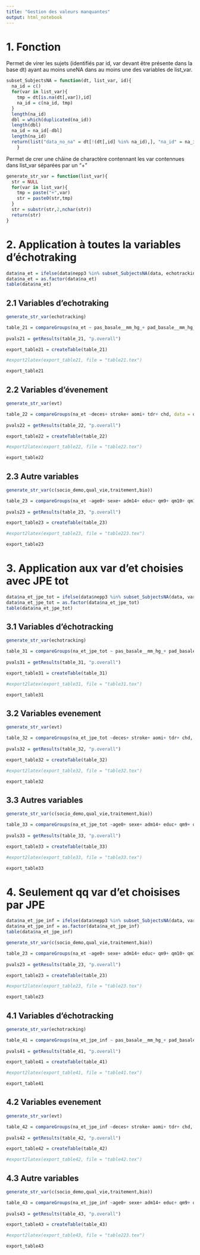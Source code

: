 ```yaml
---
title: "Gestion des valeurs manquantes"
output: html_notebook
---
```

# 1. Fonction 

Permet de virer les sujets (identifiés par id, var devant être présente dans la base dt) ayant au moins uneNA dans au moins une des variables de list_var.

```r
subset_SubjectsNA = function(dt, list_var, id){
  na_id = c()
  for(var in list_var){
    tmp = dt[is.na(dt[,var]),id]
    na_id = c(na_id, tmp)
  }
  length(na_id)
  dbl = which(duplicated(na_id))
  length(dbl)
  na_id = na_id[-dbl]
  length(na_id)
  return(list("data_no_na" = dt[!(dt[,id] %in% na_id),], "na_id" = na_id))
    }
```

Permet de crer une châine de charactère contennant les var contennues dans list_var séparées par un "+"
```r
generate_str_var = function(list_var){
  str = NULL
  for(var in list_var){
    tmp = paste("+",var)
    str = paste0(str,tmp)
  }
  str = substr(str,2,nchar(str))
  return(str)
}
```

# 2. Application à toutes la variables d'échotraking


```r
data$na_et = ifelse(data$nepp3 %in% subset_SubjectsNA(data, echotracking, "nepp3")$na_id,1,0)
data$na_et = as.factor(data$na_et)
table(data$na_et)
```


## 2.1 Variables d'echotraking

```r
generate_str_var(echotracking)
```

```r
table_21 = compareGroups(na_et ~ pas_basale__mm_hg_+ pad_basale__mm_hg_+ fc_basale+ diam_tre_en_bm__mm_+ imt___m_+ diam_tre_en_fbm__mm_+ distension___m_+ pwvloc+ dploc+ debut+ dist_rate_moy+ dist_rate_var+ rr_int_moy+ rr_int_var+ lf_dist_rate_t+ hf_dist_rate_t+ hf_dist_rate_c+ lf_rrint_t+ hf_rr_int_t+ hf_rrint_c+ freq_resp+ lf_coh_max+ lf_coh_moy+ lf_gain_max+ lf_gain_moy+ lf_phase+ sens_phase+ hf_c_coh_max+ hf_c_coh_moy+ hf_c_gain_max+ hf_c_gain_moy+ hf_c_phase+ sens_phase_hf_c+ hf_t_coh_max+ hf_t_coh_moy+ hf_t_gain_max+ hf_t_gain_moy+ hf_t_phase+ sens_hf_t_phase+ dist_moy+ dist_var+ cws+ coeffDist+ compli+ wcsa+ young+ pr_sence_de_plaque_s____l__cho+ logain+ logyoung+ dextdias+ stiffness, data = data)
  
pvals21 = getResults(table_21, "p.overall")

export_table21 = createTable(table_21)

#export2latex(export_table21, file = "table21.tex")
```



```r
export_table21
```

## 2.2 Variables d'évenement

```r
generate_str_var(evt)
```

```r
table_22 = compareGroups(na_et ~deces+ stroke+ aomi+ tdr+ chd, data = data)
  
pvals22 = getResults(table_22, "p.overall")

export_table22 = createTable(table_22)

#export2latex(export_table22, file = "table22.tex")
```


```r
export_table22
```
## 2.3 Autre variables 

```r
generate_str_var(c(socio_demo,qual_vie,traitement,bio))
```

```r
table_23 = compareGroups(na_et ~age0+ sexe+ adm14+ educ+ qm9+ qm10+ qm16+ bmi+ diab+ deptot+ epice+ antihta2+ hypolip2+ trb17+ ldl+ bio10+ mbp+ bio6, data = data)
  
pvals23 = getResults(table_23, "p.overall")

export_table23 = createTable(table_23)

#export2latex(export_table23, file = "table223.tex")
```


```r
export_table23
```


# 3. Application aux var d'et choisies avec JPE tot

```r
data$na_et_jpe_tot = ifelse(data$nepp3 %in% subset_SubjectsNA(data, var_et_jpe_tot, "nepp3")$na_id,1,0)
data$na_et_jpe_tot = as.factor(data$na_et_jpe_tot)
table(data$na_et_jpe_tot)
```
## 3.1 Variables d'échotracking

```r
generate_str_var(echotracking)
```

```r
table_31 = compareGroups(na_et_jpe_tot ~ pas_basale__mm_hg_+ pad_basale__mm_hg_+ fc_basale+ diam_tre_en_bm__mm_+ imt___m_+ diam_tre_en_fbm__mm_+ distension___m_+ pwvloc+ dploc+ debut+ dist_rate_moy+ dist_rate_var+ rr_int_moy+ rr_int_var+ lf_dist_rate_t+ hf_dist_rate_t+ hf_dist_rate_c+ lf_rrint_t+ hf_rr_int_t+ hf_rrint_c+ freq_resp+ lf_coh_max+ lf_coh_moy+ lf_gain_max+ lf_gain_moy+ lf_phase+ sens_phase+ hf_c_coh_max+ hf_c_coh_moy+ hf_c_gain_max+ hf_c_gain_moy+ hf_c_phase+ sens_phase_hf_c+ hf_t_coh_max+ hf_t_coh_moy+ hf_t_gain_max+ hf_t_gain_moy+ hf_t_phase+ sens_hf_t_phase+ dist_moy+ dist_var+ cws+ coeffDist+ compli+ wcsa+ young+ pr_sence_de_plaque_s____l__cho+ logain+ logyoung+ dextdias+ stiffness, data = data)
  
pvals31 = getResults(table_31, "p.overall")

export_table31 = createTable(table_31)

#export2latex(export_table31, file = "table31.tex")
```


```r
export_table31
```

## 3.2 Variables evenement
```r
generate_str_var(evt)
```

```r
table_32 = compareGroups(na_et_jpe_tot ~deces+ stroke+ aomi+ tdr+ chd, data = data)
  
pvals32 = getResults(table_32, "p.overall")

export_table32 = createTable(table_32)

#export2latex(export_table32, file = "table32.tex")
```


```r
export_table32
```
## 3.3 Autres variables 

```r
generate_str_var(c(socio_demo,qual_vie,traitement,bio))
```

```r
table_33 = compareGroups(na_et_jpe_tot ~age0+ sexe+ adm14+ educ+ qm9+ qm10+ qm16+ bmi+ diab+ deptot+ epice+ antihta2+ hypolip2+ trb17+ ldl+ bio10+ mbp+ bio6, data = data)
  
pvals33 = getResults(table_33, "p.overall")

export_table33 = createTable(table_33)

#export2latex(export_table33, file = "table33.tex")
```


```r
export_table33
```

# 4. Seulement qq var d'et choisises par JPE 

```r
data$na_et_jpe_inf = ifelse(data$nepp3 %in% subset_SubjectsNA(data, var_et_jpe_inf, "nepp3")$na_id,1,0)
data$na_et_jpe_inf = as.factor(data$na_et_jpe_inf)
table(data$na_et_jpe_inf)
```
```r
generate_str_var(c(socio_demo,qual_vie,traitement,bio))
```

```r
table_23 = compareGroups(na_et ~age0+ sexe+ adm14+ educ+ qm9+ qm10+ qm16+ bmi+ diab+ deptot+ epice+ antihta2+ hypolip2+ trb17+ ldl+ bio10+ mbp+ bio6, data = data)
  
pvals23 = getResults(table_23, "p.overall")

export_table23 = createTable(table_23)

#export2latex(export_table23, file = "table23.tex")
```


```r
export_table23
```

## 4.1 Variables d'échotracking


```r
generate_str_var(echotracking)
```

```r
table_41 = compareGroups(na_et_jpe_inf ~ pas_basale__mm_hg_+ pad_basale__mm_hg_+ fc_basale+ diam_tre_en_bm__mm_+ imt___m_+ diam_tre_en_fbm__mm_+ distension___m_+ pwvloc+ dploc+ debut+ dist_rate_moy+ dist_rate_var+ rr_int_moy+ rr_int_var+ lf_dist_rate_t+ hf_dist_rate_t+ hf_dist_rate_c+ lf_rrint_t+ hf_rr_int_t+ hf_rrint_c+ freq_resp+ lf_coh_max+ lf_coh_moy+ lf_gain_max+ lf_gain_moy+ lf_phase+ sens_phase+ hf_c_coh_max+ hf_c_coh_moy+ hf_c_gain_max+ hf_c_gain_moy+ hf_c_phase+ sens_phase_hf_c+ hf_t_coh_max+ hf_t_coh_moy+ hf_t_gain_max+ hf_t_gain_moy+ hf_t_phase+ sens_hf_t_phase+ dist_moy+ dist_var+ cws+ coeffDist+ compli+ wcsa+ young+ pr_sence_de_plaque_s____l__cho+ logain+ logyoung+ dextdias+ stiffness, data = data)
  
pvals41 = getResults(table_41, "p.overall")

export_table41 = createTable(table_41)

#export2latex(export_table41, file = "table41.tex")
```


```r
export_table41
```

## 4.2 Variables evenement

```r
generate_str_var(evt)
```

```r
table_42 = compareGroups(na_et_jpe_inf ~deces+ stroke+ aomi+ tdr+ chd, data = data)
  
pvals42 = getResults(table_42, "p.overall")

export_table42 = createTable(table_42)

#export2latex(export_table42, file = "table42.tex")
```
## 4.3 Autre variables
```r
generate_str_var(c(socio_demo,qual_vie,traitement,bio))
```

```r
table_43 = compareGroups(na_et_jpe_inf ~age0+ sexe+ adm14+ educ+ qm9+ qm10+ qm16+ bmi+ diab+ deptot+ epice+ antihta2+ hypolip2+ trb17+ ldl+ bio10+ mbp+ bio6, data = data)
  
pvals43 = getResults(table_43, "p.overall")

export_table43 = createTable(table_43)

#export2latex(export_table43, file = "table223.tex")
```


```r
export_table43
```
